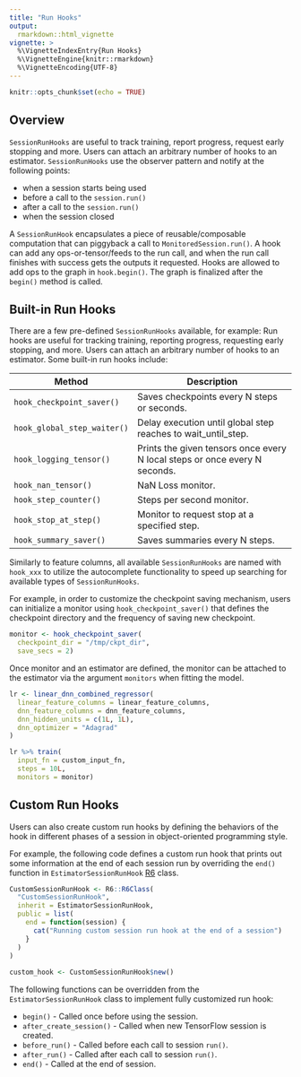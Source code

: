 ```yaml
---
title: "Run Hooks"
output: 
  rmarkdown::html_vignette
vignette: >
  %\VignetteIndexEntry{Run Hooks}
  %\VignetteEngine{knitr::rmarkdown}
  %\VignetteEncoding{UTF-8}
---
```



```r
knitr::opts_chunk$set(echo = TRUE)
```

## Overview

`SessionRunHooks` are useful to track training, report progress, request early stopping and more. Users can attach an arbitrary number of hooks to an estimator. `SessionRunHooks` use the observer pattern and notify at the following points:

 - when a session starts being used
 - before a call to the `session.run()`
 - after a call to the `session.run()`
 - when the session closed

A `SessionRunHook` encapsulates a piece of reusable/composable computation that can piggyback a call to `MonitoredSession.run()`. A hook can add any ops-or-tensor/feeds to the run call, and when the run call finishes with success gets the outputs it requested. Hooks are allowed to add ops to the graph in `hook.begin()`. The graph is finalized after the `begin()` method is called.

## Built-in Run Hooks

There are a few pre-defined `SessionRunHooks` available, for example:
Run hooks are useful for tracking training, reporting progress, requesting early stopping, and more. Users can attach an arbitrary number of hooks to an estimator. Some built-in run hooks include:

| Method  | Description |
|---------------------------------------|----------------------------------------------------------------|
| `hook_checkpoint_saver()`  |  Saves checkpoints every N steps or seconds. |
| `hook_global_step_waiter()`  | Delay execution until global step reaches to wait_until_step. |
| `hook_logging_tensor()`  | Prints the given tensors once every N local steps or once every N seconds. |
| `hook_nan_tensor()`  | NaN Loss monitor. |
| `hook_step_counter()`  | Steps per second monitor. |
| `hook_stop_at_step()`  | Monitor to request stop at a specified step. |
| `hook_summary_saver()`  | Saves summaries every N steps. |


Similarly to feature columns, all available `SessionRunHooks` are named with `hook_xxx` to utilize the autocomplete functionality to speed up searching for available types of `SessionRunHooks`.

For example, in order to customize the checkpoint saving mechanism, users can initialize a monitor using `hook_checkpoint_saver()` that defines the checkpoint directory and the frequency of saving new checkpoint. 

``` r
monitor <- hook_checkpoint_saver(
  checkpoint_dir = "/tmp/ckpt_dir",
  save_secs = 2)
```

Once monitor and an estimator are defined, the monitor can be attached to the estimator via the argument `monitors` when fitting the model. 

``` r
lr <- linear_dnn_combined_regressor(
  linear_feature_columns = linear_feature_columns,
  dnn_feature_columns = dnn_feature_columns,
  dnn_hidden_units = c(1L, 1L),
  dnn_optimizer = "Adagrad"
)

lr %>% train(
  input_fn = custom_input_fn,
  steps = 10L,
  monitors = monitor)
```

## Custom Run Hooks

Users can also create custom run hooks by defining the behaviors of the hook in different phases of a session in object-oriented programming style.

For example, the following code defines a custom run hook that prints out some information at the end of each session run by overriding the `end()` function in `EstimatorSessionRunHook` [R6](https://cran.r-project.org/web/packages/R6/vignettes/Introduction.html) class.

``` r
CustomSessionRunHook <- R6::R6Class(
  "CustomSessionRunHook",
  inherit = EstimatorSessionRunHook,
  public = list(
    end = function(session) {
      cat("Running custom session run hook at the end of a session")
    }
  )
)
  
custom_hook <- CustomSessionRunHook$new()
```

The following functions can be overridden from the `EstimatorSessionRunHook` class to implement fully customized run hook:

- `begin()` - Called once before using the session.
- `after_create_session()` - Called when new TensorFlow session is created.
- `before_run()` - Called before each call to session `run()`.
- `after_run()` - Called after each call to session `run()`.
- `end()` - Called at the end of session.

